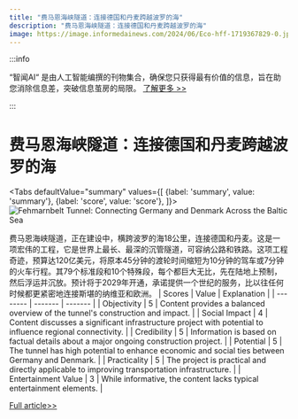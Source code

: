 ```yaml
---
title: "费马恩海峡隧道：连接德国和丹麦跨越波罗的海"
description: "费马恩海峡隧道：连接德国和丹麦跨越波罗的海"
image: https://image.informedainews.com/2024/06/Eco-hff-1719367829-0.jpg
---
```



:::info

“智闻AI“ 是由人工智能编撰的刊物集合，确保您只获得最有价值的信息，旨在助您消除信息差，突破信息茧房的局限。  [了解更多 >>](/)

:::

# 费马恩海峡隧道：连接德国和丹麦跨越波罗的海


<Tabs
	defaultValue="summary"
	values={[
	{label: 'summary', value: 'summary'},
	{label: 'score', value: 'score'},
]}>
<TabItem value="summary">
<img
  src="https://image.informedainews.com/2024/06/Eco-hff-1719367829-0.jpg"
  alt="Fehmarnbelt Tunnel: Connecting Germany and Denmark Across the Baltic Sea"
/>



费马恩海峡隧道，正在建设中，横跨波罗的海18公里，连接德国和丹麦。这是一项宏伟的工程，它是世界上最长、最深的沉管隧道，可容纳公路和铁路。这项工程奇迹，预算达120亿美元，将原本45分钟的渡轮时间缩短为10分钟的驾车或7分钟的火车行程。其79个标准段和10个特殊段，每个都巨大无比，先在陆地上预制，然后浮运并沉放。预计将于2029年开通，承诺提供一个世纪的服务，比以往任何时候都更紧密地连接斯堪的纳维亚和欧洲。
</TabItem>
<TabItem value="score">
	| Scores     | Value   | Explanation |
	| -------- | ------- | ------- |
	| Objectivity  | 5    | Content provides a balanced overview of the tunnel's construction and impact.    |
	| Social Impact | 4     | Content discusses a significant infrastructure project with potential to influence regional connectivity.    |
	| Credibility    | 5    | Information is based on factual details about a major ongoing construction project.    |
	| Potential    | 5    | The tunnel has high potential to enhance economic and social ties between Germany and Denmark.    |
	| Practicality    | 5    | The project is practical and directly applicable to improving transportation infrastructure.    |
	| Entertainment Value    | 3    | While informative, the content lacks typical entertainment elements.    |
</TabItem>
</Tabs>

[Full article>>](https://www.cnbeta.com.tw/articles/tech/1436080.htm)
